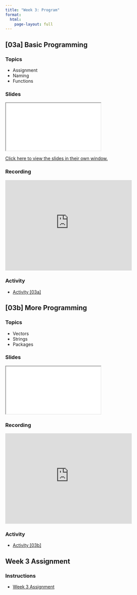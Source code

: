 ```yaml
---
title: "Week 3: Program"
format:
  html:
    page-layout: full
---
```


## [03a] Basic Programming

### Topics

- Assignment
- Naming
- Functions

### Slides

<iframe class="slide-deck" src="./Presentations/03a_Slides.html" title="[03a] Presentation">
</iframe>

[Click here to view the slides in their own window.](./Presentations/03a_Slides.html)

### Recording

<iframe id="kmsembed-1_6135tjg4" width="400" height="285" src="https://mediahub.ku.edu/embed/secure/iframe/entryId/1_6135tjg4/uiConfId/45147491/st/0" class="kmsembed" allowfullscreen webkitallowfullscreen mozAllowFullScreen allow="autoplay *; fullscreen *; encrypted-media *" referrerPolicy="no-referrer-when-downgrade" sandbox="allow-downloads allow-forms allow-same-origin allow-scripts allow-top-navigation allow-pointer-lock allow-popups allow-modals allow-orientation-lock allow-popups-to-escape-sandbox allow-presentation allow-top-navigation-by-user-activation" frameborder="0" title="399/800 Lecture [03a]"></iframe>

### Activity

- [Activity \[03a\]](./Activities/03a_Activity.html)

## [03b] More Programming

### Topics

- Vectors
- Strings
- Packages

### Slides

<iframe class="slide-deck" src="./Presentations/03b_Slides.html" title="[03b] Presentation">
</iframe>

### Recording

<iframe id="kmsembed-1_sy7dg3ck" width="400" height="285" src="https://mediahub.ku.edu/embed/secure/iframe/entryId/1_sy7dg3ck/uiConfId/45147491/st/0" class="kmsembed" allowfullscreen webkitallowfullscreen mozAllowFullScreen allow="autoplay *; fullscreen *; encrypted-media *" referrerPolicy="no-referrer-when-downgrade" sandbox="allow-downloads allow-forms allow-same-origin allow-scripts allow-top-navigation allow-pointer-lock allow-popups allow-modals allow-orientation-lock allow-popups-to-escape-sandbox allow-presentation allow-top-navigation-by-user-activation" frameborder="0" title="399/800 Lecture [03b]"></iframe>

### Activity

- [Activity \[03b\]](./Activities/03b_Activity.html)

## Week 3 Assignment

### Instructions

- [Week 3 Assignment](./Assignments/03_Assignment.html)
